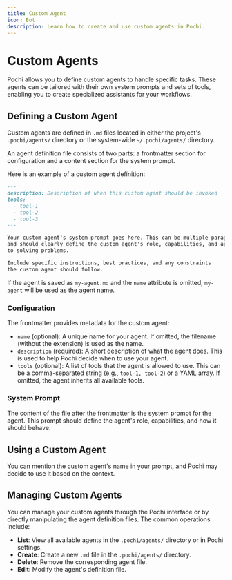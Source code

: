 ```yaml
---
title: Custom Agent
icon: Bot
description: Learn how to create and use custom agents in Pochi.
---
```


# Custom Agents

Pochi allows you to define custom agents to handle specific tasks. These agents can be tailored with their own system prompts and sets of tools, enabling you to create specialized assistants for your workflows.

## Defining a Custom Agent

Custom agents are defined in `.md` files located in either the project's `.pochi/agents/` directory or the system-wide `~/.pochi/agents/` directory.

An agent definition file consists of two parts: a frontmatter section for configuration and a content section for the system prompt.

Here is an example of a custom agent definition:

```markdown
---
description: Description of when this custom agent should be invoked
tools:
  - tool-1
  - tool-2
  - tool-3
---

Your custom agent's system prompt goes here. This can be multiple paragraphs
and should clearly define the custom agent's role, capabilities, and approach
to solving problems.

Include specific instructions, best practices, and any constraints
the custom agent should follow.
```

If the agent is saved as `my-agent.md` and the `name` attribute is omitted, `my-agent` will be used as the agent name.

### Configuration

The frontmatter provides metadata for the custom agent:

- `name` (optional): A unique name for your agent. If omitted, the filename (without the extension) is used as the name.
- `description` (required): A short description of what the agent does. This is used to help Pochi decide when to use your agent.
- `tools` (optional): A list of tools that the agent is allowed to use. This can be a comma-separated string (e.g., `tool-1, tool-2`) or a YAML array. If omitted, the agent inherits all available tools.

### System Prompt

The content of the file after the frontmatter is the system prompt for the agent. This prompt should define the agent's role, capabilities, and how it should behave.

## Using a Custom Agent

You can mention the custom agent's name in your prompt, and Pochi may decide to use it based on the context.

## Managing Custom Agents

You can manage your custom agents through the Pochi interface or by directly manipulating the agent definition files. The common operations include:

- **List**: View all available agents in the `.pochi/agents/` directory or in Pochi settings.
- **Create**: Create a new `.md` file in the `.pochi/agents/` directory.
- **Delete**: Remove the corresponding agent file.
- **Edit**: Modify the agent's definition file.
